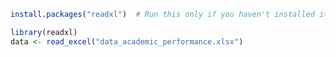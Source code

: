 
```r
install.packages("readxl")  # Run this only if you haven't installed it
```



```r
library(readxl)
data <- read_excel("data_academic_performance.xlsx")
```

```r

```


